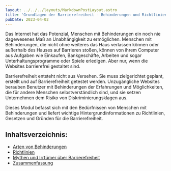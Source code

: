 ```yaml
---
layout: ../../../layouts/MarkdownPostLayout.astro
title: 'Grundlagen der Barrierefreiheit - Behinderungen und Richtlinien'
pubDate: 2023-04-02
---
```


Das Internet hat das Potenzial, Menschen mit Behinderungen ein noch nie dagewesenes Maß an Unabhängigkeit zu ermöglichen. Menschen mit Behinderungen, die nicht ohne weiteres das Haus verlassen können oder außerhalb des Hauses auf Barrieren stoßen, können von ihrem Computer aus Aufgaben wie Einkaufen, Bankgeschäfte, Arbeiten und sogar Unterhaltungsprogramme oder Spiele erledigen. Aber nur, wenn die Websites barrierefrei gestaltet sind.

Barrierefreiheit entsteht nicht aus Versehen. Sie muss zielgerichtet geplant, erstellt und auf Barrierefreiheit getestet werden. Unzugängliche Websites berauben Benutzer mit Behinderungen der Erfahrungen und Möglichkeiten, die für andere Menschen selbstverständlich sind, und sie setzen Unternehmen dem Risiko von Diskriminierungsklagen aus.

Dieses Modul befasst sich mit den Bedürfnissen von Menschen mit Behinderungen und liefert wichtige Hintergrundinformationen zu Richtlinien, Gesetzen und Gründen für die Barrierefreiheit.

## Inhaltsverzeichnis:

- [Arten von Behinderungen](/tutorials/grundlagen/personen/1-uebersicht)
- [Richtlinien](/tutorials/grundlagen/richtlinien/1-uebersicht)
- [Mythen und Irrtümer über Barrierefreiheit](/tutorials/grundlagen/mythen-und-missverstaendnisse/1-einfuehrung)
- [Zusammenfassung](/tutorials/grundlagen/zusammenfassung)
